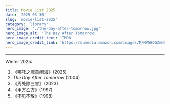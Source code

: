 ```yaml
---
title: Movie List 2025
date: '2025-03-30'
slug: 'movie-list-2025'
category: 'library'
hero_image: './the-day-after-tomorrow.jpg'
hero_image_alt: 'The Day After Tomorrow'
hero_image_credit_text: 'IMDb'
hero_image_credit_link: 'https://m.media-amazon.com/images/M/MV5BOGZmNDYyNmMtNDQyNy00OTkzLTg1OGUtYWJiNmQ5Y2Q5ZGU3XkEyXkFqcGc@._V1_FMjpg_UX1000_.jpg'
---
```


---

Winter 2025:

1. 《哪吒之魔童闹海》(2025)
2. _The Day After Tomorrow_ (2004)
3. 《周处除三害》(2023)
4. 《甲方乙方》(1997)
5. 《不见不散》(1998)